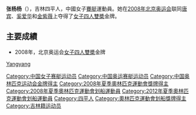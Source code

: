 {{MedalTableTop
|width = 250px}}
{{MedalCountry | {{CHN}} }}
{{MedalSport | 女子賽艇}}
{{MedalGold| [[2008年夏季奧林匹克運動會|2008年北京]] | [[2008年夏季奧林匹克運動會賽艇比賽|四人雙槳]]}}
{{MedalBottom}}

'''张杨杨'''（{{bd|1989年|2月20日|catIdx=Zhang Yangyang}}），吉林四平人，中國女子[[賽艇|賽艇]]運動員。她在[[2008年北京奥运会|2008年北京奥运会]]联同[[唐宾|唐宾]]、[[奚爱华|奚爱华]]和[[金紫薇|金紫薇]]上夺得了[[2008年夏季奧林匹克運動會賽艇比賽|女子四人雙槳]]金牌。

==主要成績==
*2008年，北京奥运会[[2008年夏季奧林匹克運動會賽艇比賽|女子四人雙槳]]金牌

{{奥林匹克运动会赛艇比赛女子四人双桨冠军}}
{{DEFAULTSORT:Zhang Yangyang}}
[[Category:中国女子赛艇运动员|Category:中国女子赛艇运动员]]
[[Category:中国奥运赛艇运动员|Category:中国奥运赛艇运动员]]
[[category:張姓|Yangyang]]
[[Category:中国奥林匹克运动会金牌得主|Category:中国奥林匹克运动会金牌得主]]
[[Category:2008年夏季奧林匹克運動會獎牌得主|Category:2008年夏季奧林匹克運動會獎牌得主]]
[[Category:2008年夏季奧林匹克運動會划船運動員|Category:2008年夏季奧林匹克運動會划船運動員]]
[[Category:2012年夏季奧林匹克運動會划船運動員|Category:2012年夏季奧林匹克運動會划船運動員]]
[[Category:四平人|Category:四平人]]
[[Category:奧林匹克運動會划船獎牌得主|Category:奧林匹克運動會划船獎牌得主]]
[[Category:吉林籍运动员|Category:吉林籍运动员]]